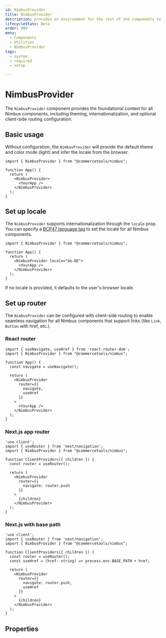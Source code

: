 ```yaml
---
id: NimbusProvider
title: NimbusProvider
description: provides an environment for the rest of the components to work in
lifecycleState: Beta
order: 999
menu:
  - Components
  - Utilities
  - NimbusProvider
tags:
  - system
  - required
  - setup

---
```


# NimbusProvider

The `NimbusProvider` component provides the foundational context for all Nimbus components, including theming, internationalization, and optional client-side routing configuration.

## Basic usage

Without configuration, the `NimbusProvider` will provide the default theme and color mode (light)
and infer the locale from the browser.

```tsx
import { NimbusProvider } from "@commercetools/nimbus";

function App() {
  return (
    <NimbusProvider>
      <YourApp />
    </NimbusProvider>
  );
}
```

## Set up locale

The `NimbusProvider` supports internationalization through the `locale` prop. You can specify a [BCP47 language tag](https://en.wikipedia.org/wiki/IETF_language_tag) to set the locale for all Nimbus components.

```tsx
import { NimbusProvider } from "@commercetools/nimbus";

function App() {
  return (
    <NimbusProvider locale="de-DE">
      <YourApp />
    </NimbusProvider>
  );
}
```

If no locale is provided, it defaults to the user's browser locale.


## Set up router

The `NimbusProvider` can be configured with client-side routing to enable seamless navigation for all Nimbus components that support links (like `Link`, `Button` with href, etc.).

### React router

```tsx
import { useNavigate, useHref } from 'react-router-dom';
import { NimbusProvider } from "@commercetools/nimbus";

function App() {
  const navigate = useNavigate();

  return (
    <NimbusProvider 
      router={{ 
        navigate,
        useHref 
      }}
    >
      <YourApp />
    </NimbusProvider>
  );
}
```

### Next.js app router

```tsx
'use client';
import { useRouter } from 'next/navigation';
import { NimbusProvider } from "@commercetools/nimbus";

function ClientProviders({ children }) {
  const router = useRouter();

  return (
    <NimbusProvider 
      router={{ 
        navigate: router.push 
      }}
    >
      {children}
    </NimbusProvider>
  );
}
```

### Next.js with base path

```tsx
'use client';
import { useRouter } from 'next/navigation';
import { NimbusProvider } from "@commercetools/nimbus";

function ClientProviders({ children }) {
  const router = useRouter();
  const useHref = (href: string) => process.env.BASE_PATH + href;

  return (
    <NimbusProvider 
      router={{ 
        navigate: router.push,
        useHref 
      }}
    >
      {children}
    </NimbusProvider>
  );
}
```

## Properties

<GroupedPropsTable componentName="NimbusProvider" />
